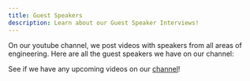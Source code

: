 ```yaml
---
title: Guest Speakers
description: Learn about our Guest Speaker Interviews!
---
```



On our youtube channel, we post videos with speakers from all areas of engineering. Here are all the guest speakers we have on our channel:

<LinkCard
    title="Iman Ghanizada"
    description="Cybersecruity Fireside Chat w/ Head of Google Automation"
    href="https://www.youtube.com/watch?v=hCV34MbV2Qk"
/>
<LinkCard
    title="Prof. Christopher Bettinger"
    description="Navigatating an Acadmic Career in Engineering"
    href="https://www.youtube.com/watch?v=waKoDrQLv2E"
/>
<LinkCard
    title="Prof. Adam Arkin"
    description="Systems Engineering for Manufacturing and the Environment"
    href="https://www.youtube.com/watch?v=eSn-linQuY4"
/>
<LinkCard
    title="Prof. Karela Singleton"
    description="Mitochondria in Menkes Disease"
    href="https://www.youtube.com/watch?v=yOCPDNI4_8k"
/>
<LinkCard
    title="Prof. Jacob George"
    description="Developing Prosthetic Arms Using Deep Learning"
    href="https://www.youtube.com/watch?v=j28UBp26-sY"
/>
<LinkCard
    title="Dr. Stefan Bekiranov"
    description="Machine Learning for Precision Medicine"
    href="https://www.youtube.com/watch?v=8snjPg-J8DY"
/>
<LinkCard
    title="Dr. Caleb Lareau"
    description="Using Killer T Cells to Cure Cancer"
    href="https://www.youtube.com/watch?v=r4K36BQa6mA"
/>
<LinkCard
    title="Dr. Alex Abramson"
    description="From Insulin Injections to Oral Pills"
    href="https://www.youtube.com/watch?v=6XqefSl4A0U"
/>
<LinkCard
    title="Shruti Rijhwani"
    description="Preserving Languages with AI"
    href="https://www.youtube.com/watch?v=AX6Wk1mocmU"
/>
<LinkCard
    title="Dr. Joshua Makower"
    description="Improving the Quality of Life with Innovative Health Technology"
    href="https://www.youtube.com/watch?v=HXkx8lxv1fY"
/>
<LinkCard
    title="Dr. Lydia Contreras"
    description="Integrating Genomics With Engineering"
    href="https://www.youtube.com/watch?v=tC4bdgmVFVc"
/>


See if we have any upcoming videos on our [channel](https://www.youtube.com/@ahsengandtech/featured)! 